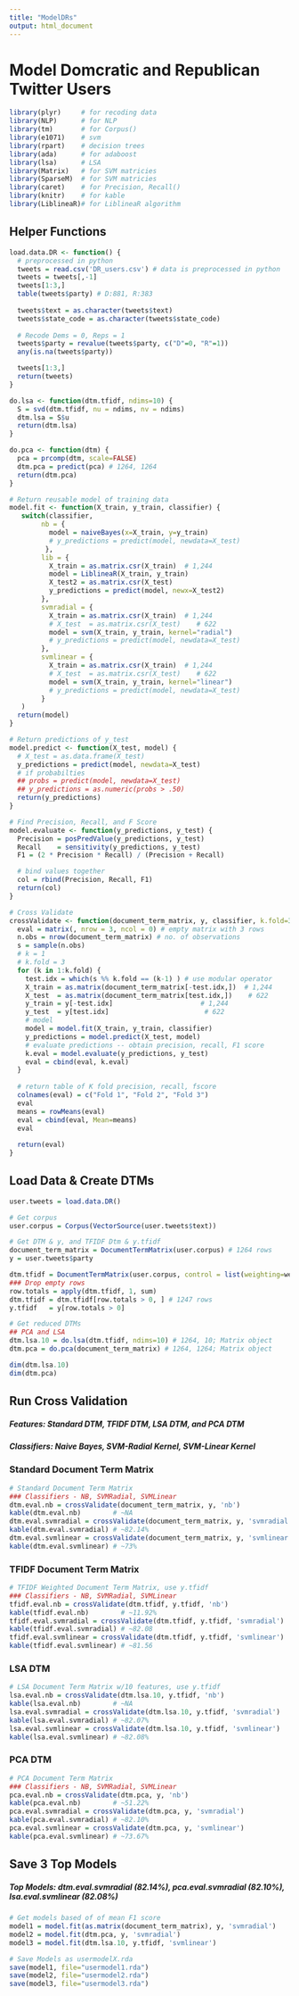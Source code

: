 ```yaml
---
title: "ModelDRs"
output: html_document
---
```


# Model Domcratic and Republican Twitter Users
```r
library(plyr)     # for recoding data
library(NLP)      # for NLP
library(tm)       # for Corpus()
library(e1071)    # svm
library(rpart)    # decision trees
library(ada)      # for adaboost
library(lsa)      # LSA
library(Matrix)   # for SVM matricies
library(SparseM)  # for SVM matricies
library(caret)    # for Precision, Recall()
library(knitr)    # for kable
library(LiblineaR)# for LiblineaR algorithm
```

## Helper Functions
```r
load.data.DR <- function() {
  # preprocessed in python
  tweets = read.csv('DR_users.csv') # data is preprocessed in python
  tweets = tweets[,-1]
  tweets[1:3,]
  table(tweets$party) # D:881, R:383
  
  tweets$text = as.character(tweets$text)
  tweets$state_code = as.character(tweets$state_code)
  
  # Recode Dems = 0, Reps = 1
  tweets$party = revalue(tweets$party, c("D"=0, "R"=1))
  any(is.na(tweets$party))

  tweets[1:3,]
  return(tweets)
}

do.lsa <- function(dtm.tfidf, ndims=10) {
  S = svd(dtm.tfidf, nu = ndims, nv = ndims)
  dtm.lsa = S$u
  return(dtm.lsa)
}

do.pca <- function(dtm) {
  pca = prcomp(dtm, scale=FALSE)
  dtm.pca = predict(pca) # 1264, 1264
  return(dtm.pca)
}

# Return reusable model of training data
model.fit <- function(X_train, y_train, classifier) {
   switch(classifier, 
        nb = {
          model = naiveBayes(x=X_train, y=y_train)
          # y_predictions = predict(model, newdata=X_test)
         },
        lib = {
          X_train = as.matrix.csr(X_train)  # 1,244
          model = LiblineaR(X_train, y_train)
          X_test2 = as.matrix.csr(X_test)
          y_predictions = predict(model, newx=X_test2)
        },
        svmradial = {
          X_train = as.matrix.csr(X_train)  # 1,244
          # X_test  = as.matrix.csr(X_test)    # 622
          model = svm(X_train, y_train, kernel="radial")
          # y_predictions = predict(model, newdata=X_test)
        },
        svmlinear = {
          X_train = as.matrix.csr(X_train)  # 1,244
          # X_test  = as.matrix.csr(X_test)    # 622
          model = svm(X_train, y_train, kernel="linear")
          # y_predictions = predict(model, newdata=X_test)
        }
   )
  return(model)
}

# Return predictions of y_test
model.predict <- function(X_test, model) {
  # X_test = as.data.frame(X_test)
  y_predictions = predict(model, newdata=X_test)
  # if probabilties
  ## probs = predict(model, newdata=X_test)
  ## y_predictions = as.numeric(probs > .50)
  return(y_predictions)
}

# Find Precision, Recall, and F Score
model.evaluate <- function(y_predictions, y_test) {
  Precision = posPredValue(y_predictions, y_test)
  Recall    = sensitivity(y_predictions, y_test)
  F1 = (2 * Precision * Recall) / (Precision + Recall)

  # bind values together
  col = rbind(Precision, Recall, F1)
  return(col)
}

# Cross Validate
crossValidate <- function(document_term_matrix, y, classifier, k.fold=3) {
  eval = matrix(, nrow = 3, ncol = 0) # empty matrix with 3 rows
  n.obs = nrow(document_term_matrix) # no. of observations 
  s = sample(n.obs)
  # k = 1
  # k.fold = 3
  for (k in 1:k.fold) {
    test.idx = which(s %% k.fold == (k-1) ) # use modular operator
    X_train = as.matrix(document_term_matrix[-test.idx,])  # 1,244
    X_test  = as.matrix(document_term_matrix[test.idx,])    # 622
    y_train = y[-test.idx]                      # 1,244
    y_test  = y[test.idx]                        # 622
    # model 
    model = model.fit(X_train, y_train, classifier)
    y_predictions = model.predict(X_test, model)
    # evaluate predictions -- obtain precision, recall, F1 score
    k.eval = model.evaluate(y_predictions, y_test)
    eval = cbind(eval, k.eval)
  }
  
  # return table of K fold precision, recall, fscore 
  colnames(eval) = c("Fold 1", "Fold 2", "Fold 3")
  eval
  means = rowMeans(eval)
  eval = cbind(eval, Mean=means)
  eval
    
  return(eval)
}

```

## Load Data & Create DTMs
```r
user.tweets = load.data.DR()

# Get corpus
user.corpus = Corpus(VectorSource(user.tweets$text))

# Get DTM & y, and TFIDF Dtm & y.tfidf
document_term_matrix = DocumentTermMatrix(user.corpus) # 1264 rows
y = user.tweets$party

dtm.tfidf = DocumentTermMatrix(user.corpus, control = list(weighting=weightTfIdf))
### Drop empty rows
row.totals = apply(dtm.tfidf, 1, sum)
dtm.tfidf = dtm.tfidf[row.totals > 0, ] # 1247 rows 
y.tfidf   = y[row.totals > 0]

# Get reduced DTMs
## PCA and LSA
dtm.lsa.10 = do.lsa(dtm.tfidf, ndims=10) # 1264, 10; Matrix object
dtm.pca = do.pca(document_term_matrix) # 1264, 1264; Matrix object

dim(dtm.lsa.10)
dim(dtm.pca)

```

## Run Cross Validation
##### Features: Standard DTM, TFIDF DTM, LSA DTM, and PCA DTM
##### Classifiers: Naive Bayes, SVM-Radial Kernel, SVM-Linear Kernel

### Standard Document Term Matrix
```r
# Standard Document Term Matrix
### Classifiers - NB, SVMRadial, SVMLinear
dtm.eval.nb = crossValidate(document_term_matrix, y, 'nb')
kable(dtm.eval.nb)        # ~NA
dtm.eval.svmradial = crossValidate(document_term_matrix, y, 'svmradial')
kable(dtm.eval.svmradial) # ~82.14%
dtm.eval.svmlinear = crossValidate(document_term_matrix, y, 'svmlinear')
kable(dtm.eval.svmlinear) # ~73%
```

### TFIDF Document Term Matrix
```r
# TFIDF Weighted Document Term Matrix, use y.tfidf
### Classifiers - NB, SVMRadial, SVMLinear
tfidf.eval.nb = crossValidate(dtm.tfidf, y.tfidf, 'nb')
kable(tfidf.eval.nb)        # ~11.92%
tfidf.eval.svmradial = crossValidate(dtm.tfidf, y.tfidf, 'svmradial')
kable(tfidf.eval.svmradial) # ~82.08
tfidf.eval.svmlinear = crossValidate(dtm.tfidf, y.tfidf, 'svmlinear')
kable(tfidf.eval.svmlinear) # ~81.56
```

### LSA DTM
```r
# LSA Document Term Matrix w/10 features, use y.tfidf
lsa.eval.nb = crossValidate(dtm.lsa.10, y.tfidf, 'nb')
kable(lsa.eval.nb)        # ~NA
lsa.eval.svmradial = crossValidate(dtm.lsa.10, y.tfidf, 'svmradial')
kable(lsa.eval.svmradial) # ~82.07%
lsa.eval.svmlinear = crossValidate(dtm.lsa.10, y.tfidf, 'svmlinear')
kable(lsa.eval.svmlinear) # ~82.08%
```

### PCA DTM
```r
# PCA Document Term Matrix
### Classifiers - NB, SVMRadial, SVMLinear
pca.eval.nb = crossValidate(dtm.pca, y, 'nb')
kable(pca.eval.nb)        # ~51.22%
pca.eval.svmradial = crossValidate(dtm.pca, y, 'svmradial')
kable(pca.eval.svmradial) # ~82.10%
pca.eval.svmlinear = crossValidate(dtm.pca, y, 'svmlinear')
kable(pca.eval.svmlinear) # ~73.67%
```

## Save 3 Top Models
##### Top Models: dtm.eval.svmradial (82.14%), pca.eval.svmradial (82.10%), lsa.eval.svmlinear (82.08%)
```r
# Get models based of of mean F1 score
model1 = model.fit(as.matrix(document_term_matrix), y, 'svmradial')
model2 = model.fit(dtm.pca, y, 'svmradial')
model3 = model.fit(dtm.lsa.10, y.tfidf, 'svmlinear')

# Save Models as usermodelX.rda
save(model1, file="usermodel1.rda")
save(model2, file="usermodel2.rda")
save(model3, file="usermodel3.rda")
```



